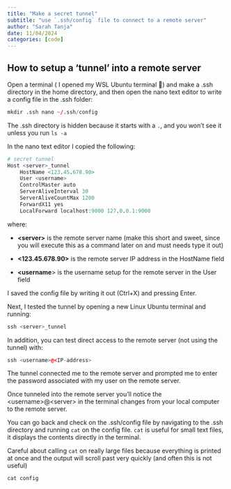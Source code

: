 ```yaml
---
title: "Make a secret tunnel"
subtitle: "use `.ssh/config` file to connect to a remote server"
author: "Sarah Tanja"
date: 11/04/2024
categories: [code]
---
```


## How to setup a 'tunnel' into a remote server

Open a terminal ( I opened my WSL Ubuntu terminal 🐧) and make a .ssh directory in the home directory, and then open the nano text editor to write a config file in the .ssh folder:

```r
mkdir .ssh nano ~/.ssh/config
```

::: callout-tip
The .ssh directory is hidden because it starts with a `.`, and you won't see it unless you run `ls -a`
:::

In the nano text editor I copied the following:

```r
# secret tunnel     
Host <server>_tunnel         
    HostName <123.45.678.90>         
    User <username>         
    ControlMaster auto         
    ServerAliveInterval 30         
    ServerAliveCountMax 1200         
    ForwardX11 yes         
    LocalForward localhost:9000 127.0.0.1:9000
```

where:

-   **\<server\>** is the remote server name (make this short and sweet, since you will execute this as a command later on and must needs type it out)

-   **\<123.45.678.90\>** is the remote server IP address in the HostName field

-   **\<username**\> is the username setup for the remote server in the User field

I saved the config file by writing it out (Ctrl+X) and pressing Enter.

Next, I tested the tunnel by opening a new Linux Ubuntu terminal and running:

```r
ssh <server>_tunnel
```

In addition, you can test direct access to the remote server (not using the tunnel) with:

```r
ssh <username>@<IP-address>
```

The tunnel connected me to the remote server and prompted me to enter the password associated with my user on the remote server.

::: callout-tip
Once tunneled into the remote server you'll notice the \<username\>\@\<server\> in the terminal changes from your local computer to the remote server.
:::

You can go back and check on the .ssh/config file by navigating to the .ssh directory and running `cat` on the config file. `cat` is useful for small text files, it displays the contents directly in the terminal.

::: callout-caution
Careful about calling `cat` on really large files because everything is printed at once and the output will scroll past very quickly (and often this is not useful)
:::

```r
cat config
```
